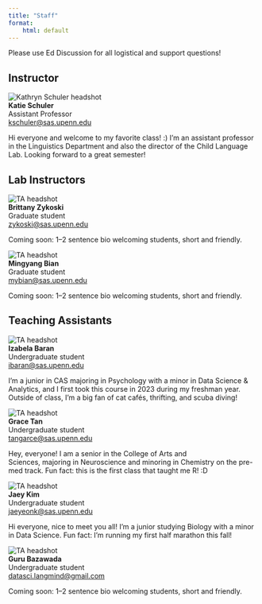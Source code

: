 ```yaml
---
title: "Staff"
format: 
    html: default
---
```


Please use Ed Discussion for all logistical and support questions! 

## Instructor

<div class="staff">
<img src="katie.webp" alt="Kathryn Schuler headshot">
<div>
<strong>Katie Schuler</strong><br>
Assistant Professor<br>
<a href="mailto:kschuler@sas.upenn.edu">kschuler@sas.upenn.edu</a><br>
<p>Hi everyone and welcome to my favorite class! :) I'm an assistant professor in the Linguistics Department and also the director of the Child Language Lab. Looking forward to a great semester!</p>
</div>
</div>



## Lab Instructors


<div class="staff">
<img src="brittany2.png" alt="TA headshot">
<div>
<strong>Brittany Zykoski</strong><br>
Graduate student<br>
<a href="mailto:zykoski@sas.upenn.edu">zykoski@sas.upenn.edu</a><br>
<p>Coming soon: 1–2 sentence bio welcoming students, short and friendly.</p>
</div>
</div>

<div class="staff">
<img src="mingyang.jpg" alt="TA headshot">
<div>
<strong>Mingyang Bian</strong><br>
Graduate student<br>
<a href="mailto:mybian@sas.upenn.edu">mybian@sas.upenn.edu</a><br>
<p>Coming soon: 1–2 sentence bio welcoming students, short and friendly.</p>
</div>
</div>

## Teaching Assistants 

<div class="staff">
<img src="https://bear-images.sfo2.cdn.digitaloceanspaces.com/childlanglab/izabela-labpicture.webp" alt="TA headshot">
<div>
<strong>Izabela Baran</strong><br>
Undergraduate student<br>
<a href="mailto:ibaran@sas.upenn.edu">ibaran@sas.upenn.edu</a><br>
<p>I’m a junior in CAS majoring in Psychology with a minor in Data Science & Analytics, and I first took this course in 2023 during my freshman year. Outside of class, I’m a big fan of cat cafés, thrifting, and scuba diving!</p>
</div>
</div>

<div class="staff">
<img src="Grace.png" alt="TA headshot">
<div>
<strong>Grace Tan</strong><br>
Undergraduate student<br>
<a href="mailto:tangarce@sas.upenn.edu">tangarce@sas.upenn.edu</a><br>
<p>Hey, everyone! I am a senior in the College of Arts and Sciences, majoring in Neuroscience and minoring in Chemistry on the pre-med track. Fun fact: this is the first class that taught me R! :D</p>
</div>
</div>

<div class="staff">
<img src="jaey.png" alt="TA headshot">
<div>
<strong>Jaey Kim</strong><br>
Undergraduate student<br>
<a href="mailto:jaeyeonk@sas.upenn.edu">jaeyeonk@sas.upenn.edu</a><br>
<p>Hi everyone, nice to meet you all! I’m a junior studying Biology with a minor in Data Science. Fun fact: I’m running my first half marathon this fall!</p>
</div>
</div>

<div class="staff">
<img src="logo.png" alt="TA headshot">
<div>
<strong>Guru Bazawada</strong><br>
Undergraduate student<br>
<a href="mailto:gurub@sas.upenn.edu">datasci.langmind@gmail.com</a><br>
<p>Coming soon: 1–2 sentence bio welcoming students, short and friendly.</p>
</div>
</div>
